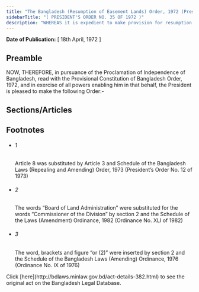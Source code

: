 ```yaml
---
title: "The Bangladesh (Resumption of Easement Lands) Order, 1972 (President's Order)"
sidebarTitle: "( PRESIDENT'S ORDER NO. 35 OF 1972 )"
description: "WHEREAS it is expedient to make provision for resumption of lands recorded as lands having public right of easement in the District Settlement Operation in Bangladesh and for matters incidental thereto;"
---
```


**Date of Publication:** [ 18th April, 1972 ]

## Preamble

NOW, THEREFORE, in pursuance of the Proclamation of Independence of Bangladesh, read with the Provisional Constitution of Bangladesh Order, 1972, and in exercise of all powers enabling him in that behalf, the President is pleased to make the following Order:-

## Sections/Articles

## Footnotes

- ###### 1

  Article 8 was substituted by Article 3 and Schedule of the Bangladesh Laws (Repealing and Amending) Order, 1973 (President’s Order No. 12 of 1973)

- ###### 2

  The words “Board of Land Administration” were substituted for the words “Commissioner of the Division” by section 2 and the Schedule of the Laws (Amendment) Ordinance, 1982 (Ordinance No. XLI of 1982)

- ###### 3

  The word, brackets and figure “or (2)” were inserted by section 2 and the Schedule of the Bangladesh Laws (Amending) Ordinance, 1976 (Ordinance No. IX of 1976)

<Note>
  Click [here](http://bdlaws.minlaw.gov.bd/act-details-382.html) to see the original act on the Bangladesh Legal Database.
</Note>
